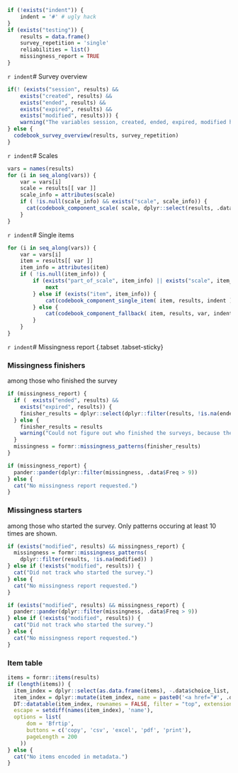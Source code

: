 ```r
if (!exists("indent")) {
	indent = '#' # ugly hack
}
if (exists("testing")) {
	results = data.frame()
	survey_repetition = 'single'
	reliabilities = list()
	missingness_report = TRUE
}
```

`r indent`# Survey overview

```r
if(! (exists("session", results) &&
    exists("created", results) &&
    exists("ended", results) &&
    exists("expired", results) &&
    exists("modified", results))) {
    warning("The variables session, created, ended, expired, modified have to be defined for automatic survey duration calculations to work.")
} else {
  codebook_survey_overview(results, survey_repetition)
}
```



`r indent`# Scales

```r
vars = names(results)
for (i in seq_along(vars)) {
	var = vars[i]
	scale = results[[ var ]]
	scale_info = attributes(scale)
	if ( !is.null(scale_info) && exists("scale", scale_info)) {
	  cat(codebook_component_scale( scale, dplyr::select(results, .data$session, dplyr::starts_with(scale_info$scale)), reliabilities[[var]], indent))
	}
}
```

`r indent`# Single items

```r
for (i in seq_along(vars)) {
	var = vars[i]
	item = results[[ var ]]
	item_info = attributes(item)
	if ( !is.null(item_info)) {
		if (exists("part_of_scale", item_info) || exists("scale", item_info) || var %in% c("created", "modified", "expired", "ended")) {
			next
		} else if (exists("item", item_info)) {
			cat(codebook_component_single_item( item, results, indent ))
		} else {
			cat(codebook_component_fallback( item, results, var, indent))
		}
	}
}
```


`r indent`# Missingness report {.tabset .tabset-sticky}

### Missingness finishers

among those who finished the survey

```r
if (missingness_report) {
  if (  exists("ended", results) &&
    exists("expired", results)) {
    finisher_results = dplyr::select(dplyr::filter(results, !is.na(ended)), -.data$expired, -.data$ended) 
  } else {
    finisher_results = results
    warning("Could not figure out who finished the surveys, because the variables expired and ended were missing.")
  }
  missingness = formr::missingness_patterns(finisher_results)
}
```
```r
if (missingness_report) {
  pander::pander(dplyr::filter(missingness, .data$Freq > 9))
} else {
  cat("No missingness report requested.")
}
```



### Missingness starters

among those who started the survey. Only patterns occuring at least 10 times are shown.

```r
if (exists("modified", results) && missingness_report) {
  missingness = formr::missingness_patterns(
  	dplyr::filter(results, !is.na(modified)) )
} else if (!exists("modified", results)) {
  cat("Did not track who started the survey.")
} else {
  cat("No missingness report requested.")
}
```
```r
if (exists("modified", results) && missingness_report) {
  pander::pander(dplyr::filter(missingness, .data$Freq > 9))
} else if (!exists("modified", results)) {
  cat("Did not track who started the survey.")
} else {
  cat("No missingness report requested.")
}
```


### Item table
```r
items = formr::items(results)
if (length(items)) {
  item_index = dplyr::select(as.data.frame(items), -.data$choice_list, -.data$index)
  item_index = dplyr::mutate(item_index, name = paste0('<a href="#', .data$name, '">', .data$name, '</a>'))
  DT::datatable(item_index, rownames = FALSE, filter = "top", extensions = 'Buttons', 
  escape = setdiff(names(item_index), 'name'),
  options = list(
      dom = 'Bfrtip',
      buttons = c('copy', 'csv', 'excel', 'pdf', 'print'),
      pageLength = 200
    ))
} else {
  cat("No items encoded in metadata.")
}
```
